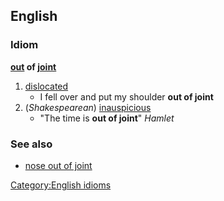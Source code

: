 ==English==
===Idiom===
'''[[out]] of [[joint]]'''
#[[dislocated]]
#* I fell over and put my shoulder '''out of joint'''
#(''Shakespearean'') [[inauspicious]]
#* "The time is '''out of joint'''" ''Hamlet''
===See also===
*[[nose out of joint]]
[[Category:English idioms]]